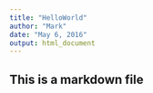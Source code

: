 ---
title: "HelloWorld"
author: "Mark"
date: "May 6, 2016"
output: html_document
---
## This is a markdown file

